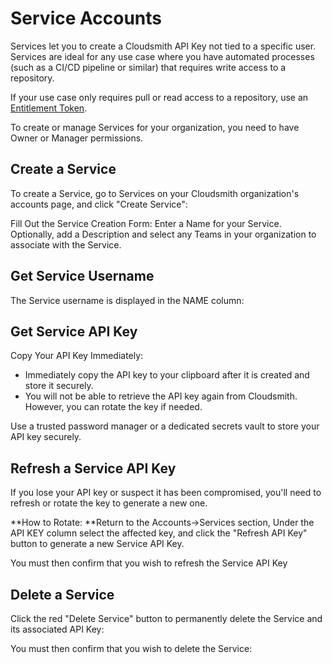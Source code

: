 
# Service Accounts

Services let you to create a Cloudsmith API Key not tied to a specific user. Services are ideal for any use case where you have automated processes (such as a CI/CD pipeline or similar) that requires write access to a repository. 

If your use case only requires pull or read access to a repository, use an [Entitlement Token](doc:entitlements).  

<Note variant="note">
  To create or manage Services for your organization, you need to have Owner or Manager permissions.
</Note>

## Create a Service

To create a Service, go to Services on your Cloudsmith organization's accounts page, and click "Create Service":

<BlockImage src={img_Screenshot_2024_10_18_at_17_04_58} alt=""></BlockImage>

Fill Out the Service Creation Form: Enter a Name for your Service. Optionally, add a Description and select any Teams in your organization to associate with the Service. 

<BlockImage src={img_Screenshot_2024_10_18_at_16_10_15} alt=""></BlockImage>

## Get Service Username

The Service username is displayed in the NAME column:

<BlockImage src={img_Screenshot_2024_10_18_at_16_07_38} alt=""></BlockImage>

## Get Service API Key

Copy Your API Key Immediately:

- Immediately copy the API key to your clipboard after it is created and store it securely.
- You will not be able to retrieve the API key again from Cloudsmith. However, you can rotate the key if needed.

<Note variant="note" headline="Securely Store Your API Key">
  Use a trusted password manager or a dedicated secrets vault to store your API key securely.
</Note>

<BlockImage src={img_Screenshot_2024_10_18_at_16_12_55} alt=""></BlockImage>

## Refresh a Service API Key

If you lose your API key or suspect it has been compromised, you'll need to refresh or rotate the key to generate a new one.

**How to Rotate: **Return to the Accounts->Services section, Under the API KEY column select the affected key, and click the "Refresh API Key" button to generate a new Service API Key. 

<BlockImage src={img_Screenshot_2024_10_18_at_16_07_38_copy} alt=""></BlockImage>

You must then confirm that you wish to refresh the Service API Key

<BlockImage src={img_Screenshot_2024_10_18_at_16_34_29} alt=""></BlockImage>

## Delete a Service

Click the red "Delete Service" button to permanently delete the Service and its associated API Key:

<BlockImage src={img_Screenshot_2024_10_18_at_16_07_38_copy_2} alt=""></BlockImage>

You must then confirm that you wish to delete the Service: 

<BlockImage src={img_Screenshot_2024_10_18_at_16_36_18} alt=""></BlockImage>